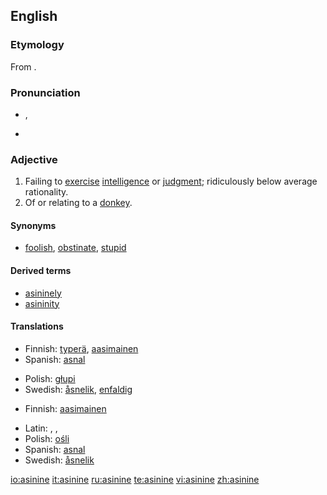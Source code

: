 {{was wotd|2008|January|9}}
==English==

===Etymology===
From {{L.}} {{term|asininus|asinīnus|of a donkey or ass|lang=la}}.

===Pronunciation===
* {{a|RP|US}} {{IPA|/ˈæs.ɪ.naɪn/, /ˈæs.ə.naɪn/}}, {{SAMPA|/"{s.I.naIn/, /"{s.@.naIn/}}
* {{audio|en-us-asinine.ogg|Audio (US)}}

===Adjective===
{{en-adj}}

# Failing to [[exercise]] [[intelligence]] or [[judgment]]; ridiculously below average rationality.
# Of or relating to a [[donkey]].

====Synonyms====
* {{sense|failing to exercise intelligence or judgment}} [[foolish]], [[obstinate]], [[stupid]]

====Derived terms====
* [[asininely]]
* [[asininity]]

====Translations====
{{trans-top|failing to exercise intelligence or judgment}}
* Finnish: [[typerä]], [[aasimainen]]
* Spanish: [[asnal]] {{m|f}}
{{trans-mid}}
* Polish: [[głupi]] {{m}}
* Swedish: [[åsnelik]], [[enfaldig]]
{{trans-bottom}}

{{trans-top|of or relating to a donkey.}}
* Finnish: [[aasimainen]]
{{trans-mid}}
* Latin: {{t-|la|asininus|alt=asinīnus}} {{m}}, {{t-|la|asinina|alt=asinīna}} {{f}}, {{t-|la|asininum|alt=asinīnum}} {{n}}
* Polish: [[ośli]] {{m}}
* Spanish: [[asnal]]
* Swedish: [[åsnelik]]
{{trans-bottom}}

[[io:asinine]]
[[it:asinine]]
[[ru:asinine]]
[[te:asinine]]
[[vi:asinine]]
[[zh:asinine]]